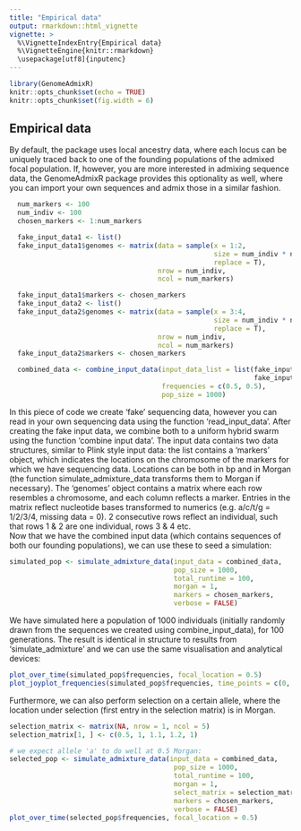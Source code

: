 ```yaml
---
title: "Empirical data"
output: rmarkdown::html_vignette
vignette: >
  %\VignetteIndexEntry{Empirical data}
  %\VignetteEngine{knitr::rmarkdown}
  \usepackage[utf8]{inputenc}
---
```


```r
library(GenomeAdmixR)
knitr::opts_chunk$set(echo = TRUE)
knitr::opts_chunk$set(fig.width = 6)
```

## Empirical data

By default, the package uses local ancestry data, where each locus can be 
uniquely traced back to one of the founding populations of the admixed focal population. If, however, you are more interested in admixing sequence data, the GenomeAdmixR package provides this optionality as well, where you can import your own sequences and admix those in a similar fashion.

```r
  num_markers <- 100
  num_indiv <- 100
  chosen_markers <- 1:num_markers

  fake_input_data1 <- list()
  fake_input_data1$genomes <- matrix(data = sample(x = 1:2,
                                                   size = num_indiv * num_markers,
                                                   replace = T),
                                     nrow = num_indiv,
                                     ncol = num_markers)

  fake_input_data1$markers <- chosen_markers
  fake_input_data2 <- list()
  fake_input_data2$genomes <- matrix(data = sample(x = 3:4,
                                                   size = num_indiv * num_markers,
                                                   replace = T),
                                     nrow = num_indiv,
                                     ncol = num_markers)
  fake_input_data2$markers <- chosen_markers

  combined_data <- combine_input_data(input_data_list = list(fake_input_data1,
                                                             fake_input_data2),
                                      frequencies = c(0.5, 0.5),
                                      pop_size = 1000)
```

In this piece of code we create 'fake' sequencing data, however you can read in your own sequencing data using the function 'read_input_data'. After creating 
the fake input data, we combine both to a uniform hybrid swarm using the 
function 'combine input data'. 
The input data contains two data structures, similar to Plink style input data: the list contains a 'markers' object, which indicates the locations on the chromosome of the markers for which we have sequencing data. Locations can be 
both in bp and in Morgan (the function simulate_admixture_data transforms them 
to Morgan if necessary). The 'genomes' object contains a matrix where each row resembles a chromosome, and each column reflects a marker. Entries in the matrix reflect nucleotide bases transformed to numerics (e.g. a/c/t/g = 1/2/3/4, 
missing data = 0). 2 consecutive rows reflect an individual, such that rows 
1 & 2 are one individual, rows 3 & 4 etc.  
Now that we have the combined input data (which contains sequences of both our founding populations), we can use these to seed a simulation:

```r
simulated_pop <- simulate_admixture_data(input_data = combined_data,
                                         pop_size = 1000,
                                         total_runtime = 100,
                                         morgan = 1,
                                         markers = chosen_markers,
                                         verbose = FALSE)
```
We have simulated here a population of 1000 individuals (initially randomly 
drawn from the sequences we created using combine_input_data), for 100 generations. 
The result is identical in structure to results from 'simulate_admixture' and we
can use the same visualisation and analytical devices:

```r
plot_over_time(simulated_pop$frequencies, focal_location = 0.5)
plot_joyplot_frequencies(simulated_pop$frequencies, time_points = c(0, 50, 100))
```

Furthermore, we can also perform selection on a certain allele, where the 
location under selection (first entry in the selection matrix) is in Morgan.

```r
selection_matrix <- matrix(NA, nrow = 1, ncol = 5)
selection_matrix[1, ] <- c(0.5, 1, 1.1, 1.2, 1)

# we expect allele 'a' to do well at 0.5 Morgan:
selected_pop <- simulate_admixture_data(input_data = combined_data,
                                         pop_size = 1000,
                                         total_runtime = 100,
                                         morgan = 1,
                                         select_matrix = selection_matrix,
                                         markers = chosen_markers,
                                         verbose = FALSE)
plot_over_time(selected_pop$frequencies, focal_location = 0.5)
```

